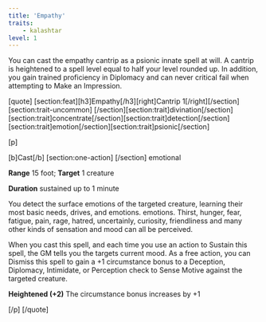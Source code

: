 ```yaml
---
title: 'Empathy'
traits:
    - kalashtar
level: 1
---
```


You can cast the empathy cantrip as a psionic innate spell at will. A cantrip is heightened to a spell level equal to half your level rounded up. In addition, you gain trained proficiency in Diplomacy and can never critical fail when attempting to Make an Impression.

[quote]
[section:feat][h3]Empathy[/h3][right]Cantrip 1[/right][/section][section:trait-uncommon] [/section][section:trait]divination[/section][section:trait]concentrate[/section][section:trait]detection[/section][section:trait]emotion[/section][section:trait]psionic[/section]

[p]

[b]Cast[/b] [section:one-action] [/section] emotional

**Range** 15 foot; **Target** 1 creature

**Duration** sustained up to 1 minute

You detect the surface emotions of the targeted creature, learning their most basic needs, drives, and emotions. emotions. Thirst, hunger, fear, fatigue, pain, rage, hatred, uncertainly, curiosity, friendliness and many other kinds of sensation and mood can all be perceived.

When you cast this spell, and each time you use an action to Sustain this spell, the GM tells you the targets current mood. As a free action, you can Dismiss this spell to gain a +1 circumstance bonus to a Deception, Diplomacy, Intimidate, or Perception check to Sense Motive against the targeted creature.

**Heightened (+2)** The circumstance bonus increases by +1

[/p]
[/quote]